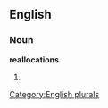 
==English==

===Noun===
'''reallocations'''

# {{plural of|[[reallocation]]}}

[[Category:English plurals]]